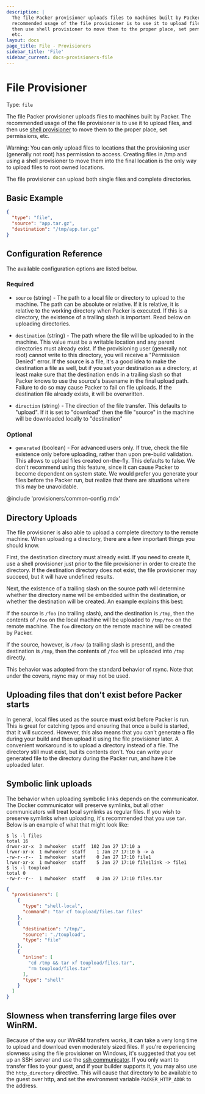 ```yaml
---
description: |
  The file Packer provisioner uploads files to machines built by Packer. The
  recommended usage of the file provisioner is to use it to upload files, and
  then use shell provisioner to move them to the proper place, set permissions,
  etc.
layout: docs
page_title: File - Provisioners
sidebar_title: 'File'
sidebar_current: docs-provisioners-file
---
```


# File Provisioner

Type: `file`

The file Packer provisioner uploads files to machines built by Packer. The
recommended usage of the file provisioner is to use it to upload files, and
then use [shell provisioner](/docs/provisioners/shell.html) to move them to the
proper place, set permissions, etc.

Warning: You can only upload files to locations that the provisioning user
(generally not root) has permission to access. Creating files in /tmp and
using a shell provisioner to move them into the final location is the only
way to upload files to root owned locations.

The file provisioner can upload both single files and complete directories.

## Basic Example

```json
{
  "type": "file",
  "source": "app.tar.gz",
  "destination": "/tmp/app.tar.gz"
}
```

## Configuration Reference

The available configuration options are listed below.

### Required

- `source` (string) - The path to a local file or directory to upload to the
  machine. The path can be absolute or relative. If it is relative, it is
  relative to the working directory when Packer is executed. If this is a
  directory, the existence of a trailing slash is important. Read below on
  uploading directories.

- `destination` (string) - The path where the file will be uploaded to in the
  machine. This value must be a writable location and any parent directories
  must already exist. If the provisioning user (generally not root) cannot
  write to this directory, you will receive a "Permission Denied" error.
  If the source is a file, it's a good idea to make the
  destination a file as well, but if you set your destination as a directory,
  at least make sure that the destination ends in a trailing slash so that
  Packer knows to use the source's basename in the final upload path. Failure
  to do so may cause Packer to fail on file uploads. If the destination file
  already exists, it will be overwritten.

- `direction` (string) - The direction of the file transfer. This defaults to
  "upload". If it is set to "download" then the file "source" in the machine
  will be downloaded locally to "destination"

### Optional

- `generated` (boolean) - For advanced users only. If true, check the file
  existence only before uploading, rather than upon pre-build validation.
  This allows to upload files created on-the-fly. This defaults to false. We
  don't recommend using this feature, since it can cause Packer to become
  dependent on system state. We would prefer you generate your files before
  the Packer run, but realize that there are situations where this may be
  unavoidable.

@include 'provisioners/common-config.mdx'

## Directory Uploads

The file provisioner is also able to upload a complete directory to the remote
machine. When uploading a directory, there are a few important things you
should know.

First, the destination directory must already exist. If you need to create it,
use a shell provisioner just prior to the file provisioner in order to create
the directory. If the destination directory does not exist, the file
provisioner may succeed, but it will have undefined results.

Next, the existence of a trailing slash on the source path will determine
whether the directory name will be embedded within the destination, or whether
the destination will be created. An example explains this best:

If the source is `/foo` (no trailing slash), and the destination is `/tmp`,
then the contents of `/foo` on the local machine will be uploaded to `/tmp/foo`
on the remote machine. The `foo` directory on the remote machine will be
created by Packer.

If the source, however, is `/foo/` (a trailing slash is present), and the
destination is `/tmp`, then the contents of `/foo` will be uploaded into `/tmp`
directly.

This behavior was adopted from the standard behavior of rsync. Note that under
the covers, rsync may or may not be used.

## Uploading files that don't exist before Packer starts

In general, local files used as the source **must** exist before Packer is run.
This is great for catching typos and ensuring that once a build is started,
that it will succeed. However, this also means that you can't generate a file
during your build and then upload it using the file provisioner later. A
convenient workaround is to upload a directory instead of a file. The directory
still must exist, but its contents don't. You can write your generated file to
the directory during the Packer run, and have it be uploaded later.

## Symbolic link uploads

The behavior when uploading symbolic links depends on the communicator. The
Docker communicator will preserve symlinks, but all other communicators will
treat local symlinks as regular files. If you wish to preserve symlinks when
uploading, it's recommended that you use `tar`. Below is an example of what
that might look like:

```text
$ ls -l files
total 16
drwxr-xr-x  3 mwhooker  staff  102 Jan 27 17:10 a
lrwxr-xr-x  1 mwhooker  staff    1 Jan 27 17:10 b -> a
-rw-r--r--  1 mwhooker  staff    0 Jan 27 17:10 file1
lrwxr-xr-x  1 mwhooker  staff    5 Jan 27 17:10 file1link -> file1
$ ls -l toupload
total 0
-rw-r--r--  1 mwhooker  staff    0 Jan 27 17:10 files.tar
```

```json
{
  "provisioners": [
    {
      "type": "shell-local",
      "command": "tar cf toupload/files.tar files"
    },
    {
      "destination": "/tmp/",
      "source": "./toupload",
      "type": "file"
    },
    {
      "inline": [
        "cd /tmp && tar xf toupload/files.tar",
        "rm toupload/files.tar"
      ],
      "type": "shell"
    }
  ]
}
```

## Slowness when transferring large files over WinRM.

Because of the way our WinRM transfers works, it can take a very long time to
upload and download even moderately sized files. If you're experiencing
slowness using the file provisioner on Windows, it's suggested that you set up
an SSH server and use the [ssh
communicator](/docs/templates/communicator.html#ssh-communicator). If you only
want to transfer files to your guest, and if your builder supports it, you may
also use the `http_directory` directive. This will cause that directory to be
available to the guest over http, and set the environment variable
`PACKER_HTTP_ADDR` to the address.
